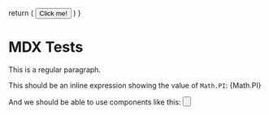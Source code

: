   return (
    <button
      type="button"
      className="rounded bg-blue-500 px-3 py-1 font-semibold text-white"
    >
      Click me!
    </button>
  )
}

# MDX Tests

This is a regular paragraph.

This should be an inline expression showing the value of `Math.PI`: {Math.PI}

And we should be able to use components like this: <Button />
